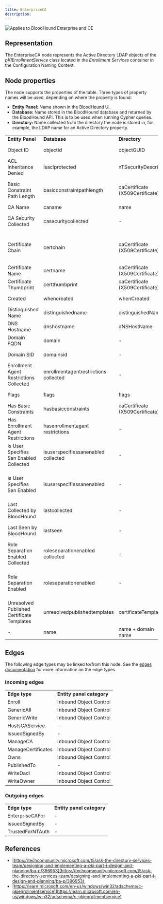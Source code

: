 ```yaml
---
title: EnterpriseCA
description: 
---
```

<img noZoom src="/assets/enterprise-AND-community-edition-pill-tag.svg" alt="Applies to BloodHound Enterprise and CE"/>

## Representation

The EnterpriseCA node represents the Active Directory LDAP objects of the _pKIEnrollmentService_ class located in the _Enrollment Services_ container in the Configuration Naming Context.

## Node properties

The node supports the properties of the table. Three types of property names will be used, depending on where the property is found:

* **Entity Panel:** Name shown in the BloodHound UI.
* **Database:** Name stored in the BloodHound database and returned by the BloodHound API. This is to be used when running Cypher queries.
* **Directory:** Name collected from the directory the node is stored in, for example, the LDAP name for an Active Directory property.

|     |     |     |     |
| --- | --- | --- | --- |
| **Entity Panel** | **Database** | **Directory** | **Description** |
| Object ID | objectid | objectGUID | The object's unique identifier in the directory. |
| ACL Inheritance Denied | isaclprotected | nTSecurityDescriptor | Whether inherited permissions (ACEs) from containers are blocked on this object. |
| Basic Constraint Path Length | basicconstraintpathlength | caCertificate (X509Certificate) | The maximum number of non-self-issued intermediate certificates that may follow this certificate in a valid certificate chain. |
| CA Name | caname | name | Name of the CA in the directory. |
| CA Security Collected | casecuritycollected | -   | Whether the Security ACL stored in registry of the CA host has been collected. |
| Certificate Chain | certchain | caCertificate (X509Certificate) | A hierarchical list of certificates starting with the certificate for this CA and ending with a self-signed root certificate. Each certificate is signed by the private key of the next CA certificate. |
| Certificate Name | certname | caCertificate (X509Certificate) | The name of the CA's certificate. |
| Certificate Thumbprint | certthumbprint | caCertificate (X509Certificate) | The thumbprint (unique identifier) of the CA's certificate. |
| Created | whencreated | whenCreated | When the object was created in the directory. |
| Distinguished Name | distinguishedname | distinguishedName | The name of the object and its location in AD. |
| DNS Hostname | dnshostname | dNSHostName | The DNS host name of the CA host. |
| Domain FQDN | domain | -   | The fully qualified domain name (FQDN) of the domain the object belongs to. |
| Domain SID | domainsid | -   | The SID of the domain the object belongs to. |
| Enrollment Agent Restrictions Collected | enrollmentagentrestrictions  <br/>collected | -   | Whether the EnrollmentAgentRights ACL stored in registry of the CA host has been collected. |
| Flags | flags | flags | Various flags controlling features of the enrollment service. |
| Has Basic Constraints | hasbasicconstraints | caCertificate (X509Certificate) | Whether the CA certificate has basic constraints. |
| Has Enrollment Agent Restrictions | hasenrollmentagent  <br/>restrictions | -   | Whether the enrollment agent restrictions are enabled. |
| Is User Specifies San Enabled Collected | isuserspecifiessanenabled  <br/>collected | -   | Whether the EditFlags registry value of the CA host has been collected. |
| Is User Specifies San Enabled | isuserspecifiessanenabled | -   | Whether the CA host has the _user specifies SAN_  (EDITF_ATTRIBUTESUBJECTALTNAME2) flag present in its EditFlags registry value. |
| Last Collected by BloodHound | lastcollected | -   | The most recent time the object was collected and ingested in BloodHound. |
| Last Seen by BloodHound | lastseen | -   | The most recent time the object or a reference to it was collected and ingested in BloodHound. |
| Role Separation Enabled Collected | roleseparationenabled  <br/>collected | -   | Whether the RoleSeparationEnabled registry value of the CA host has been collected. |
| Role Separation Enabled | roleseparationenabled | -   | Whether the CA host enforces role separation i.e. users are not permitted to have the CA Administrator role and if they have the Certificate Manager role and vice versa; |
| Unresolved Published Certificate Templates | unresolvedpublishedtemplates | certificateTemplates | The published certificate templates which could not be found. |
| -   | name | name + domain name | Name of the object + @ + the name of the domain. |

## Edges

The following edge types may be linked to/from this node. See the [edges documentation](https://github.com/SpecterOps/bloodhound-docs/blob/main//resources/edges) for more information on the edge types.

### Incoming edges

|     |     |
| --- | --- |
| **Edge type** | **Entity panel category** |
| Enroll | Inbound Object Control |
| GenericAll | Inbound Object Control |
| GenericWrite | Inbound Object Control |
| HostsCAService | -   |
| IssuedSignedBy | -   |
| ManageCA | Inbound Object Control |
| ManageCertificates | Inbound Object Control |
| Owns | Inbound Object Control |
| PublishedTo | -   |
| WriteDacl | Inbound Object Control |
| WriteOwner | Inbound Object Control |

### Outgoing edges

|     |     |
| --- | --- |
| **Edge type** | **Entity panel category** |
| EnterpriseCAFor | -   |
| IssuedSignedBy | -   |
| TrustedForNTAuth | -   |

## References

* [https://techcommunity.microsoft.com/t5/ask-the-directory-services-team/designing-and-implementing-a-pki-part-i-design-and-planning/ba-p/396953](https://techcommunity.microsoft.com/t5/ask-the-directory-services-team/designing-and-implementing-a-pki-part-i-design-and-planning/ba-p/396953) 
* [https://learn.microsoft.com/en-us/windows/win32/adschema/c-pkienrollmentservice](https://learn.microsoft.com/en-us/windows/win32/adschema/c-pkienrollmentservice)

